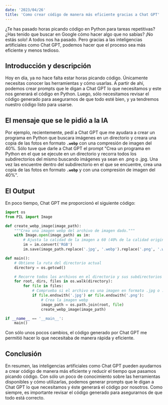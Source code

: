 ```yaml
---
date: '2023/04/26'
title: 'Como crear código de manera más eficiente gracias a Chat GPT'
---
```


¿Te has pasado horas picando código en Python para tareas repetitivas? ¿Has tenido que buscar en Google cómo hacer algo que no sabías? ¡No estás solo! A todos nos ha pasado. Pero gracias a las inteligencias artificiales como Chat GPT, podemos hacer que el proceso sea más eficiente y menos tedioso.

## **Introducción y descripción**

Hoy en día, ya no hace falta estar horas picando código. Únicamente necesitas conocer las herramientas y cómo usarlas. A partir de ahí, podemos crear prompts que le digan a Chat GPT lo que necesitamos y este nos generará el código en Python. Luego, sólo necesitamos revisar el código generado para asegurarnos de que todo esté bien, y ya tendremos nuestro código listo para usarse.

## **El mensaje que se le pidió a la IA**

Por ejemplo, recientemente, pedí a Chat GPT que me ayudara a crear un programa en Python que buscara imágenes en un directorio y creara una copia de las fotos en formato **`.webp`** con una compresión de imagen del 40%. Sólo tuve que darle a Chat GPT el prompt "Crea un programa en Python en el que se ejecute en un directorio y recorra todos los subdirectorios del mismo buscando imágenes ya sean en .png o .jpg. Una vez las encuentre dentro del subdirectorio en el que se encuentre, crea una copia de las fotos en formato **`.webp`** y con una compresión de imagen del 40%".

## **El Output**

En poco tiempo, Chat GPT me proporcionó el siguiente código:

```python
import os
from PIL import Image

def create_webp_image(image_path):
    """Crea una imagen webp del archivo de imagen dado."""
    with Image.open(image_path) as im:
        # Ajusta la calidad de la imagen a 60 (40% de la calidad original)
        im = im.convert('RGB')
        im.save(image_path.replace('.jpg', '.webp').replace('.png', '.webp'), 'webp', quality=60)

def main():
    # Obtiene la ruta del directorio actual
    directory = os.getcwd()

    # Recorre todos los archivos en el directorio y sus subdirectorios
    for root, dirs, files in os.walk(directory):
        for file in files:
            # Comprueba si el archivo es una imagen en formato .jpg o .png
            if file.endswith('.jpg') or file.endswith('.png'):
                # Crea la imagen webp
                image_path = os.path.join(root, file)
                create_webp_image(image_path)

if __name__ == '__main__':
    main()
```


Con  sólo unos pocos cambios, el código generado por Chat GPT me permitió hacer lo que necesitaba de manera rápida y eficiente.

## **Conclusión**

En resumen, las inteligencias artificiales como Chat GPT pueden ayudarnos a crear código de manera más eficiente y reducir el tiempo que pasamos picando código. Con sólo un poco de conocimiento sobre las herramientas disponibles y cómo utilizarlas, podemos generar prompts que le digan a Chat GPT lo que necesitamos y éste generará el código por nosotros. Como siempre, es importante revisar el código generado para asegurarnos de que todo está correcto.
